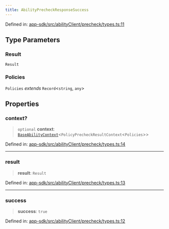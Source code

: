 ```yaml
---
title: AbilityPrecheckResponseSuccess
---
```


Defined in: [app-sdk/src/abilityClient/precheck/types.ts:11](https://github.com/LIT-Protocol/Vincent/blob/73da7c01d4eb076a0ff8650f85c7adf29f486588/packages/libs/app-sdk/src/abilityClient/precheck/types.ts#L11)

## Type Parameters

### Result

`Result`

### Policies

`Policies` *extends* `Record`\<`string`, `any`\>

## Properties

### context?

> `optional` **context**: [`BaseAbilityContext`](./BaseAbilityContext)\<`PolicyPrecheckResultContext`\<`Policies`\>\>

Defined in: [app-sdk/src/abilityClient/precheck/types.ts:14](https://github.com/LIT-Protocol/Vincent/blob/73da7c01d4eb076a0ff8650f85c7adf29f486588/packages/libs/app-sdk/src/abilityClient/precheck/types.ts#L14)

***

### result

> **result**: `Result`

Defined in: [app-sdk/src/abilityClient/precheck/types.ts:13](https://github.com/LIT-Protocol/Vincent/blob/73da7c01d4eb076a0ff8650f85c7adf29f486588/packages/libs/app-sdk/src/abilityClient/precheck/types.ts#L13)

***

### success

> **success**: `true`

Defined in: [app-sdk/src/abilityClient/precheck/types.ts:12](https://github.com/LIT-Protocol/Vincent/blob/73da7c01d4eb076a0ff8650f85c7adf29f486588/packages/libs/app-sdk/src/abilityClient/precheck/types.ts#L12)
